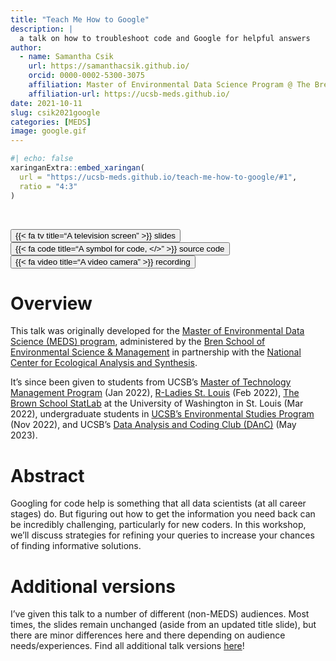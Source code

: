 ```yaml
---
title: "Teach Me How to Google"
description: |
  a talk on how to troubleshoot code and Google for helpful answers
author:
  - name: Samantha Csik
    url: https://samanthacsik.github.io/
    orcid: 0000-0002-5300-3075
    affiliation: Master of Environmental Data Science Program @ The Bren School (UCSB) & The National Center for Ecological Analysis and Synthesis
    affiliation-url: https://ucsb-meds.github.io/
date: 2021-10-11
slug: csik2021google
categories: [MEDS]
image: google.gif
---
```


```r
#| echo: false
xaringanExtra::embed_xaringan(
  url = "https://ucsb-meds.github.io/teach-me-how-to-google/#1",
  ratio = "4:3"
)
```

<br>

<div class="container">
<div class="center">
<button type="button" class="button-styling" onclick=window.location.href='https://ucsb-meds.github.io/teach-me-how-to-google/#1'>{{< fa tv title="A television screen" >}} slides</button>
<button type="button" class="button-styling" onclick=window.location.href='https://github.com/UCSB-MEDS/teach-me-how-to-google'>{{< fa code title="A symbol for code, </>" >}} source code</button> 
<!-- <button type="button" class="button-styling" onclick=window.location.href='https://samanthacsik.github.io/teach-me-how-to-google/'>`r fontawesome::fa("plus", fill = "#64605f", a11y = "sem")` invited talks</button>  -->
<button type="button" class="button-styling" onclick=window.location.href='https://drive.google.com/file/d/1eAluhmkL3PBvhYXzQ5T6X6TOO1pQStSQ/view'>{{< fa video title="A video camera" >}} recording</button> 
</div>
</div>

# Overview

This talk was originally developed for the [Master of Environmental Data Science (MEDS) program](https://ucsb-meds.github.io/), administered by the [Bren School of Environmental Science & Management](https://bren.ucsb.edu/masters-programs/master-environmental-data-science) in partnership with the [National Center for Ecological Analysis and Synthesis](https://www.nceas.ucsb.edu/).

It's since been given to students from UCSB's [Master of Technology Management Program](https://tmp.ucsb.edu/academics/master-technology-management) (Jan 2022), [R-Ladies St. Louis](https://www.meetup.com/rladies-st-louis/?_cookie-check=tJVp_VfFF4axweCV) (Feb 2022), [The Brown School StatLab](https://gwbweb.wustl.edu/News/Pages/Brown-School-StatLab-offers-statistics-support.aspx) at the University of Washington in St. Louis (Mar 2022), undergraduate students in [UCSB's Environmental Studies Program](https://samanthacsik.github.io/teach-me-how-to-google/slides/WaterData_2022-11-08.html#1) (Nov 2022), and UCSB's [Data Analysis and Coding Club (DAnC)](https://samanthacsik.github.io/teach-me-how-to-google/slides/DAnC-2023-05-17.html#1) (May 2023).

# Abstract

Googling for code help is something that all data scientists (at all career stages) do. But figuring out how to get the information you need back can be incredibly challenging, particularly for new coders. In this workshop, we’ll discuss strategies for refining your queries to increase your chances of finding informative solutions.

# Additional versions

I've given this talk to a number of different (non-MEDS) audiences. Most times, the slides remain unchanged (aside from an updated title slide), but there are minor differences here and there depending on audience needs/experiences. Find all additional talk versions [here](https://samanthacsik.github.io/teach-me-how-to-google/)!
